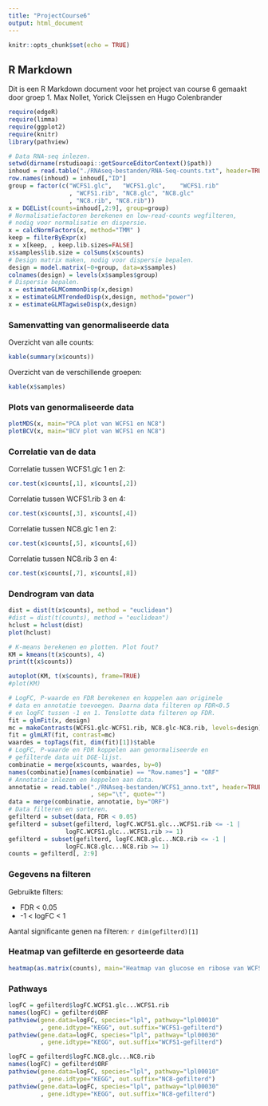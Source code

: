 ```yaml
---
title: "ProjectCourse6"
output: html_document
---
```


```r
knitr::opts_chunk$set(echo = TRUE)
```

## R Markdown
Dit is een R Markdown document voor het project van course 6 gemaakt door 
groep 1. Max Nollet, Yorick Cleijssen en Hugo Colenbrander


```r
require(edgeR)
require(limma)
require(ggplot2)
require(knitr)
library(pathview)
```

```r
# Data RNA-seq inlezen. 
setwd(dirname(rstudioapi::getSourceEditorContext()$path))
inhoud = read.table("./RNAseq-bestanden/RNA-Seq-counts.txt", header=TRUE)
row.names(inhoud) = inhoud[,"ID"]
group = factor(c("WCFS1.glc",	"WCFS1.glc",	"WCFS1.rib"
                 , "WCFS1.rib", "NC8.glc", "NC8.glc"	
                 , "NC8.rib", "NC8.rib"))
x = DGEList(counts=inhoud[,2:9], group=group)
# Normalisatiefactoren berekenen en low-read-counts wegfilteren,
# nodig voor normalisatie en dispersie.
x = calcNormFactors(x, method="TMM" )
keep = filterByExpr(x)
x = x[keep, , keep.lib.sizes=FALSE]
x$samples$lib.size = colSums(x$counts)
# Design matrix maken, nodig voor dispersie bepalen.
design = model.matrix(~0+group, data=x$samples)
colnames(design) = levels(x$samples$group)
# Dispersie bepalen.
x = estimateGLMCommonDisp(x,design)
x = estimateGLMTrendedDisp(x,design, method="power")
x = estimateGLMTagwiseDisp(x,design)
```

### Samenvatting van genormaliseerde data
Overzicht van alle counts:
```r
kable(summary(x$counts))
```
Overzicht van de verschillende groepen:
```r
kable(x$samples)
```
### Plots van genormaliseerde data
```r
plotMDS(x, main="PCA plot van WCFS1 en NC8")
plotBCV(x, main="BCV plot van WCFS1 en NC8")
```

### Correlatie van de data
Correlatie tussen WCFS1.glc 1 en 2:
```r
cor.test(x$counts[,1], x$counts[,2])
```
Correlatie tussen WCFS1.rib 3 en 4:
```r
cor.test(x$counts[,3], x$counts[,4])
```
Correlatie tussen NC8.glc 1 en 2:
```r
cor.test(x$counts[,5], x$counts[,6])
```
Correlatie tussen NC8.rib 3 en 4:
```r
cor.test(x$counts[,7], x$counts[,8])
```

### Dendrogram van data
```r
dist = dist(t(x$counts), method = "euclidean")
#dist = dist(t(counts), method = "euclidean")
hclust = hclust(dist)
plot(hclust)
```

```r
# K-means berekenen en plotten. Plot fout?
KM = kmeans(t(x$counts), 4)
print(t(x$counts))

autoplot(KM, t(x$counts), frame=TRUE)
#plot(KM)
```

```r
# LogFC, P-waarde en FDR berekenen en koppelen aan originele
# data en annotatie toevoegen. Daarna data filteren op FDR<0.5
# en logFC tussen -1 en 1. Tenslotte data filteren op FDR.
fit = glmFit(x, design)
mc = makeContrasts(WCFS1.glc-WCFS1.rib, NC8.glc-NC8.rib, levels=design)
fit = glmLRT(fit, contrast=mc)
waardes = topTags(fit, dim(fit)[1])$table
# LogFC, P-waarde en FDR koppelen aan genormaliseerde en
# gefilterde data uit DGE-lijst.
combinatie = merge(x$counts, waardes, by=0)
names(combinatie)[names(combinatie) == "Row.names"] = "ORF"
# Annotatie inlezen en koppelen aan data.
annotatie = read.table("./RNAseq-bestanden/WCFS1_anno.txt", header=TRUE
                       , sep="\t", quote="")
data = merge(combinatie, annotatie, by="ORF")
# Data filteren en sorteren.
gefilterd = subset(data, FDR < 0.05)
gefilterd = subset(gefilterd, logFC.WCFS1.glc...WCFS1.rib <= -1 |
                logFC.WCFS1.glc...WCFS1.rib >= 1)
gefilterd = subset(gefilterd, logFC.NC8.glc...NC8.rib <= -1 |
                logFC.NC8.glc...NC8.rib >= 1)
counts = gefilterd[, 2:9]
```

### Gegevens na filteren
Gebruikte filters:
  
* FDR < 0.05
* -1 < logFC < 1

Aantal significante genen na filteren: `r dim(gefilterd)[1]`

### Heatmap van gefilterde en gesorteerde data
```r
heatmap(as.matrix(counts), main="Heatmap van glucose en ribose van WCFS1 en NC8")
```

### Pathways
```r
logFC = gefilterd$logFC.WCFS1.glc...WCFS1.rib
names(logFC) = gefilterd$ORF
pathview(gene.data=logFC, species="lpl", pathway="lpl00010"
         , gene.idtype="KEGG", out.suffix="WCFS1-gefilterd")
pathview(gene.data=logFC, species="lpl", pathway="lpl00030"
         , gene.idtype="KEGG", out.suffix="WCFS1-gefilterd")
```
```r
logFC = gefilterd$logFC.NC8.glc...NC8.rib
names(logFC) = gefilterd$ORF
pathview(gene.data=logFC, species="lpl", pathway="lpl00010"
         , gene.idtype="KEGG", out.suffix="NC8-gefilterd")
pathview(gene.data=logFC, species="lpl", pathway="lpl00030"
         , gene.idtype="KEGG", out.suffix="NC8-gefilterd")
```
